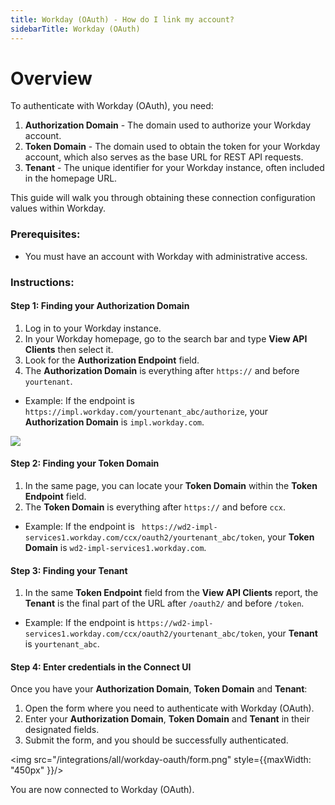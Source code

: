 ```yaml
---
title: Workday (OAuth) - How do I link my account?
sidebarTitle: Workday (OAuth)
---
```



# Overview

To authenticate with Workday (OAuth), you need:
1. **Authorization Domain** -  The domain used to authorize your Workday account.
2. **Token Domain** - The domain used to obtain the token for your Workday account, which also serves as the base URL for REST API requests.
3. **Tenant** - The unique identifier for your Workday instance, often included in the homepage URL.

This guide will walk you through obtaining these connection configuration values within Workday.

### Prerequisites:

- You must have an account with Workday with administrative access.

### Instructions:


#### Step 1: Finding your Authorization Domain
1. Log in to your Workday instance.
2. In your Workday homepage, go to the search bar and type **View API Clients** then select it.
3. Look for the **Authorization Endpoint** field.
4. The **Authorization Domain** is everything after `https://` and before `yourtenant`.
- Example: If the endpoint is `https://impl.workday.com/yourtenant_abc/authorize`, your **Authorization Domain** is `impl.workday.com`.
<img src="/integrations/all/workday-oauth/hostname.png" />

#### Step 2: Finding your Token Domain
1. In the same page, you can locate your **Token Domain** within the **Token Endpoint** field.
2. The **Token Domain** is everything after `https://` and before `ccx`.
- Example: If the endpoint is ` https://wd2-impl-services1.workday.com/ccx/oauth2/yourtenant_abc/token`, your **Token Domain** is `wd2-impl-services1.workday.com`.

#### Step 3: Finding your Tenant
1. In the same **Token Endpoint** field from the **View API Clients** report, the **Tenant** is the final part of the URL after `/oauth2/` and before `/token`.
- Example: If the endpoint is `https://wd2-impl-services1.workday.com/ccx/oauth2/yourtenant_abc/token`, your **Tenant** is `yourtenant_abc`.


#### Step 4: Enter credentials in the Connect UI

Once you have your **Authorization Domain**, **Token Domain** and **Tenant**:
1. Open the form where you need to authenticate with Workday (OAuth).
2. Enter your **Authorization Domain**, **Token Domain** and **Tenant** in their designated fields.
3. Submit the form, and you should be successfully authenticated.


<img src="/integrations/all/workday-oauth/form.png" style={{maxWidth: "450px" }}/>

You are now connected to Workday (OAuth).
 